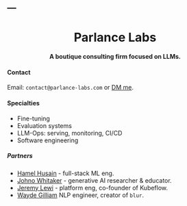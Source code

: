 ---
---

```{=html}
<center>
<h1> Parlance Labs </h1>
<h4> A boutique consulting firm focused on LLMs. </h4>
<div class="scene">
        <div class="cube">
            <div class="face front"></div>
            <div class="face back"></div>
            <div class="face right"></div>
            <div class="face left"></div>
            <div class="face top"></div>
            <div class="face bottom"></div>
        </div>
</div>
<script src="scripts.js"></script>
</center>
```

<div class='foreground'>
#### Contact

Email: `contact@parlance-labs.com` or [DM me](https://twitter.com/HamelHusain).
<div>

#### Specialties

- Fine-tuning
- Evaluation systems
- LLM-Ops: serving, monitoring, CI/CD
- Software engineering

##### Partners

- [Hamel Husain](https://hamel.dev/) - full-stack ML eng.
- [Johno Whitaker](https://www.linkedin.com/in/johnowhitaker/) -  generative AI researcher & educator.
- [Jeremy Lewi](https://www.linkedin.com/in/jeremy-lewi-600aaa8/) -  platform eng, co-founder of Kubeflow.
- [Wayde Gilliam](https://ohmeow.com/about.html) NLP engineer, creator of `blur`.
